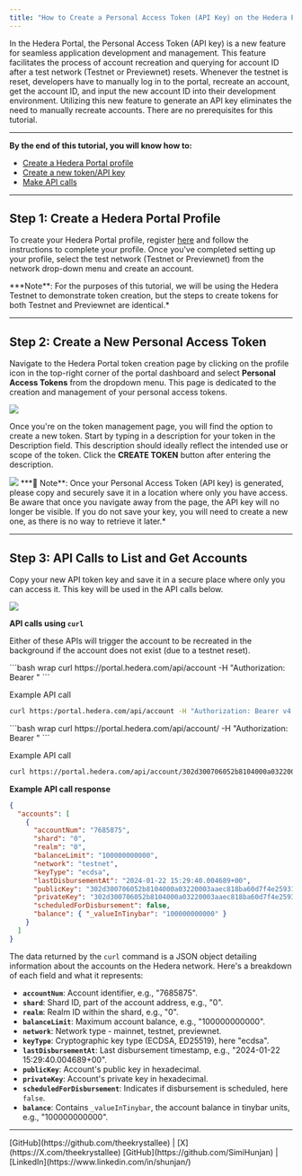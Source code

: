 ```yaml
---
title: "How to Create a Personal Access Token (API Key) on the Hedera Portal"
---
```


In the Hedera Portal, the Personal Access Token (API key) is a new feature for seamless application development and management. This feature facilitates the process of account recreation and querying for account ID after a test network (Testnet or Previewnet) resets. Whenever the testnet is reset, developers have to manually log in to the portal, recreate an account, get the account ID, and input the new account ID into their development environment. Utilizing this new feature to generate an API key eliminates the need to manually recreate accounts. There are no prerequisites for this tutorial.

---

**By the end of this tutorial, you will know how to:**

- [Create a Hedera Portal profile](#step-1%3A-create-a-hedera-portal-profile)
- [Create a new token/API key](#step-2%3A-create-a-new-personal-access-token)
- [Make API calls ](#step-3%3A-api-calls-to-list-and-get-accounts)

---

## Step 1: Create a Hedera Portal Profile

To create your Hedera Portal profile, register [here](https://portal.hedera.com/register) and follow the instructions to complete your profile. Once you've completed setting up your profile, select the test network (Testnet or Previewnet) from the network drop-down menu and create an account.

<Info>
  ***Note**: For the purposes of this tutorial, we will be using the Hedera
  Testnet to demonstrate token creation, but the steps to create tokens for both
  Testnet and Previewnet are identical.*
</Info>

---

## Step 2: Create a New Personal Access Token

Navigate to the Hedera Portal token creation page by clicking on the profile icon in the top-right corner of the portal dashboard and select **Personal Access Tokens** from the dropdown menu. This page is dedicated to the creation and management of your personal access tokens.

<Frame>
  <img src="/images/tutorials/more-tutorials/how-to-create-a-personal-access-token-api-key-on-the-hedera-portal/how-to-create-a-personal-access-token-api-key-on-the-hedera-portal-1.png" />
</Frame>

Once you're on the token management page, you will find the option to create a new token. Start by typing in a description for your token in the Description field. This description should ideally reflect the intended use or scope of the token. Click the **CREATE TOKEN** button after entering the description.

<Frame>
  <img src="/images/tutorials/more-tutorials/how-to-create-a-personal-access-token-api-key-on-the-hedera-portal/how-to-create-a-personal-access-token-api-key-on-the-hedera-portal-2.png" />
</Frame>

<Info>
  ***🚨 Note**: Once your Personal Access Token (API key) is generated, please
  copy and securely save it in a location where only you have access. Be aware
  that once you navigate away from the page, the API key will no longer be
  visible. If you do not save your key, you will need to create a new one, as
  there is no way to retrieve it later.*
</Info>

---

## Step 3: API Calls to List and Get Accounts

Copy your new API token key and save it in a secure place where only you can access it. This key will be used in the API calls below.

<Frame>
  <img src="/images/tutorials/more-tutorials/how-to-create-a-personal-access-token-api-key-on-the-hedera-portal/how-to-create-a-personal-access-token-api-key-on-the-hedera-portal-3.png" />
</Frame>

**API calls using `curl`**

Either of these APIs will trigger the account to be recreated in the background if the account does not exist (due to a testnet reset).

<Accordion title="List accounts">
```bash wrap
curl https://portal.hedera.com/api/account -H "Authorization: Bearer <YOUR GENERATED API TOKEN>"
```

Example API call

```bash wrap
curl https:/portal.hedera.com/api/account -H "Authorization: Bearer v4.public.eyJzdWIiOiI1M2RlMmI0MC1iOTNiLTExZWUtODk4NC1iYjdkMDE2NTU2ZGQiLCJpYXQiOiIyMDI0LTAxLTIyVDE1OjMyOjA2Ljk1MloiLCJqdGkiOiI2Njg4Nzc4Mi1iOTNiLTExZWUtYmRmYi05ZmEzMWI3Yjc0ZGIifYer-H5VVjpQloP2U4qwUBBSsb-SQFEYNSrr9-8pqsdouDeAp00AWeDre8eGKLEt32JfaQiJ8UrcJyTlwbLfiwk"
```

</Accordion>

<Accordion title="Get account by public key">
```bash wrap
curl https://portal.hedera.com/api/account/<YOUR PUBLIC KEY> -H "Authorization: Bearer <YOUR GENERATED API TOKEN>"
```

Example API call

```bash wrap
curl https://portal.hedera.com/api/account/302d300706052b8104000a03220003aaec818ba60d7f4e259319804317820f7f4aba3d0048a2f43573ddbbfe9a2254 -H "Authorization: Bearer v4.public.eyJzdWIiOiI1M2RlMmI0MC1iOTNiLTExZWUtODk4NC1iYjdkMDE2NTU2ZGQiLCJpYXQiOiIyMDI0LTAxLTIyVDE1OjMyOjA2Ljk1MloiLCJqdGkiOiI2Njg4Nzc4Mi1iOTNiLTExZWUtYmRmYi05ZmEzMWI3Yjc0ZGIifYer-H5VVjpQloP2U4qwUBBSsb-SQFEYNSrr9-8pqsdouDeAp00AWeDre8eGKLEt32JfaQiJ8UrcJyTlwbLfiwk"
```

</Accordion>

**Example API call response**

```json wrap
{
  "accounts": [
    {
      "accountNum": "7685875",
      "shard": "0",
      "realm": "0",
      "balanceLimit": "100000000000",
      "network": "testnet",
      "keyType": "ecdsa",
      "lastDisbursementAt": "2024-01-22 15:29:40.004689+00",
      "publicKey": "302d300706052b8104000a03220003aaec818ba60d7f4e259319804317820f7f4aba3d0048a2f43573ddbbfe9a2254",
      "privateKey": "302d300706052b8104000a03220003aaec818ba60d7f4e259319804317820f7f4aba3d0048a2f43573ddbbfe9a2254",
      "scheduledForDisbursement": false,
      "balance": { "_valueInTinybar": "100000000000" }
    }
  ]
}
```

The data returned by the `curl` command is a JSON object detailing information about the accounts on the Hedera network. Here's a breakdown of each field and what it represents:

- **`accountNum`**: Account identifier, e.g., "7685875".
- **`shard`**: Shard ID, part of the account address, e.g., "0".
- **`realm`**: Realm ID within the shard, e.g., "0".
- **`balanceLimit`**: Maximum account balance, e.g., "100000000000".
- **`network`**: Network type - mainnet, testnet, previewnet.
- **`keyType`**: Cryptographic key type (ECDSA, ED25519), here "ecdsa".
- **`lastDisbursementAt`**: Last disbursement timestamp, e.g., "2024-01-22 15:29:40.004689+00".
- **`publicKey`**: Account's public key in hexadecimal.
- **`privateKey`**: Account's private key in hexadecimal.
- **`scheduledForDisbursement`**: Indicates if disbursement is scheduled, here `false`.
- **`balance`**: Contains `_valueInTinybar`, the account balance in tinybar units, e.g., "100000000000".

---

<Columns cols={2}>
  <Card title="Writer: Krystal, DX Engineer" arrow>
    [GitHub](https://github.com/theekrystallee) |
    [X](https://X.com/theekrystallee)
  </Card>
  <Card title="Editor: Simi, Sr. Software Manager" arrow>
    [GitHub](https://github.com/SimiHunjan) |
    [LinkedIn](https://www.linkedin.com/in/shunjan/)
  </Card>
</Columns>
